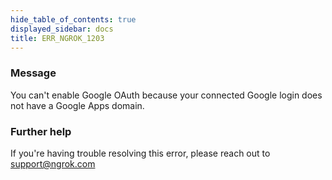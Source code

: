 ```yaml
---
hide_table_of_contents: true
displayed_sidebar: docs
title: ERR_NGROK_1203
---
```


### Message

You can't enable Google OAuth because your connected Google login does not have a Google Apps domain.

<ErrorDetails />

### Further help

If you're having trouble resolving this error, please reach out to [support@ngrok.com](mailto:support@ngrok.com?subject=Help%20with%20ERR_NGROK_1203)
